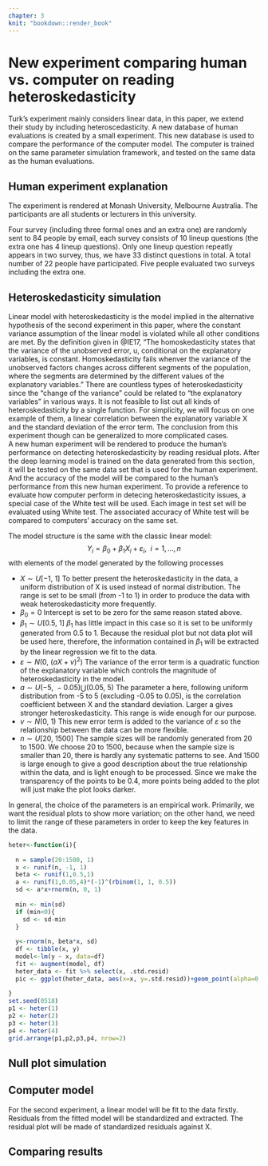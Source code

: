 ```yaml
---
chapter: 3
knit: "bookdown::render_book"
---
```


# New experiment comparing human vs. computer on reading heteroskedasticity

Turk's experiment mainly considers linear data, in this paper, we extend their study by including heteroscedasticity. A new database of human evaluations is created by a small experiment. This new database is used to compare the performance of the computer model. The computer is trained on the same parameter simulation framework, and tested on the same data as the human evaluations.

## Human experiment explanation

The experiment is rendered at Monash University, Melbourne Australia. The participants are all students or lecturers in this university.

Four survey (including three formal ones and an extra one) are randomly sent to 84 people by email, each survey consists of 10 lineup questions (the extra one has 4 lineup questions). Only one lineup question repeatly appears in two survey, thus, we have 33 distinct questions in total. A total number of 22 people have participated. Five people evaluated two surveys including the extra one. 

## Heteroskedasticity simulation

Linear model with heteroskedasticity is the model implied in the alternative hypothesis of the second experiment in this paper, where the constant variance assumption of the linear model is violated while all other conditions are met. 
By the definition given in @IE17, "The homoskedasticity states that the variance of the unobserved error, u, conditional on the explanatory variables, is constant. Homoskedasticity fails whenver the variance of the unobserved factors changes across different segments of the population, where the segments are determined by the different values of the explanatory variables."
There are countless types of heteroskedasticity since the "change of the variance" could be related to "the explanatory variables" in various ways. It is not feasible to list out all kinds of heteroskedasticity by a single function. For simplicity, we will focus on one example of them, a linear correlation between the explanatory variable X and the standard deviation of the error term. The conclusion from this experiment though can be generalized to more complicated cases.  
A new human experiment will be rendered to produce the human's performance on detecting heteroskedasticity by reading residual plots. After the deep learning model is trained on the data generated from this section, it will be tested on the same data set that is used for the human experiment. And the accuracy of the model will be compared to the human's performance from this new human experiment. To provide a reference to evaluate how computer perform in detecing heteroskedasticity issues, a special case of the White test will be used. Each image in test set will be evaluated using White test. The associated accuracy of White test will be compared to computers' accuracy on the same set.

The model structure is the same with the classic linear model:
$$Y_i = \beta_0 + \beta_1 X_{i}  + \varepsilon_i, ~~i=1, \dots , n$$
with elements of the model generated by the following processes

- $X\sim U[-1,\ 1]$
To better present the heteroskedasticity in the data, a uniform distribution of X is used instead of normal distribution. The range is set to be small (from -1 to 1) in order to produce the data with weak heteroskedasticity more frequently.
- $\beta_0 = 0$
Intercept is set to be zero for the same reason stated above.
- $\beta_1\sim U[0.5,\ 1]$
$\beta_1$ has little impact in this case so it is set to be uniformly generated from 0.5 to 1. Because the residual plot but not data plot will be used here, therefore, the information contained in $\beta_1$ will be extracted by the linear regression we fit to the data.
- $\varepsilon\sim N(0,\ (aX+v)^2)$
The variance of the error term is a quadratic function of the explanatory variable which controls the magnitude of heteroskedasticity in the model.
- $a\sim U(-5,\ -0.05)\bigcup(0.05,\ 5)$
The parameter a here, following uniform distribution from -5 to 5 (excluding -0.05 to 0.05), is the correlation coefficient between X and the standard deviation. Larger a gives stronger heteroskedasticity. This range is wide enough for our purpose.
- $v \sim N(0,\ 1)$
This new error term is added to the variance of $\varepsilon$ so the relationship between the data can be more flexible.
- $n\sim U[20,\ 1500]$
The sample sizes will be randomly generated from 20 to 1500. We choose 20 to 1500, because when the sample size is smaller than 20, there is hardly any systematic patterns to see. And 1500 is large enough to give a good description about the true relationship within the data, and is light enough to be processed. Since we make the transparency of the points to be 0.4, more points being added to the plot will just make the plot looks darker. 

In general, the choice of the parameters is an empirical work. Primarily, we want the residual plots to show more variation; on the other hand, we need to limit the range of these parameters in order to keep the key features in the data. 

```r
heter<-function(i){
  
  n = sample(20:1500, 1)
  x <- runif(n, -1, 1)
  beta <- runif(1,0.5,1)
  a <- runif(1,0.05,4)*(-1)^(rbinom(1, 1, 0.5))
  sd <- a*x+rnorm(n, 0, 1)
  
  min <- min(sd)
  if (min<0){
    sd <- sd-min
  }
  
  y<-rnorm(n, beta*x, sd)
  df <- tibble(x, y)
  model<-lm(y ~ x, data=df)
  fit <- augment(model, df)
  heter_data <- fit %>% select(x, .std.resid)
  pic <- ggplot(heter_data, aes(x=x, y=.std.resid))+geom_point(alpha=0.4) + theme(aspect.ratio = 1)
  
}
set.seed(0518)
p1 <- heter(1)
p2 <- heter(2)
p3 <- heter(3)
p4 <- heter(4)
grid.arrange(p1,p2,p3,p4, nrow=2) 

```

## Null plot simulation

## Computer model

For the second experiment, a linear model will be fit to the data firstly. Residuals from the fitted model will be standardized and extracted. The residual plot will be made of standardized residuals against X.

## Comparing results  


























